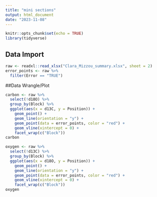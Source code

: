 ```yaml
---
title: "mini sections"
output: html_document
date: "2023-11-08"
---
```


```r
knitr::opts_chunk$set(echo = TRUE)
library(tidyverse)
```

## Data Import
```r
raw <- readxl::read_xlsx("Clara_Mizzou_summary.xlsx", sheet = 2)
error_points <- raw %>%
  filter(Error == "TRUE")
```

##Data Wrangle/Plot
```r
carbon <- raw %>%
  select(!d18O) %>%
  group_by(Block) %>%
  ggplot(aes(x = d13C, y = Position)) +
    geom_point() +
    geom_line(orientation = "y") +
    geom_point(data = error_points, color = "red") +
    geom_vline(xintercept = 0) +
    facet_wrap(c("Block"))
carbon
```

```r
oxygen <- raw %>%
  select(!d13C) %>%
  group_by(Block) %>%
  ggplot(aes(x = d18O, y = Position)) +
    geom_point() +
    geom_line(orientation = "y") +
    geom_point(data = error_points, color = "red") +
    geom_vline(xintercept = 0) +
    facet_wrap(c("Block"))
oxygen
```